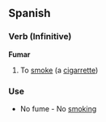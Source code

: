 ==Spanish==

===Verb (Infinitive)===

'''Fumar'''

#To [[smoke]] (a [[cigarrette]])

===Use===

*No fume - No [[smoke|smoking]]